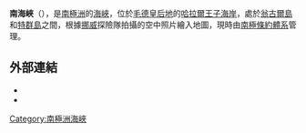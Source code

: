 {{coord|69|2|S|39|33|E|source:GNIS|display=title}}

'''南海峽'''（{{lang-nn|Sørsundet}}），是[[南極洲|南極洲]]的[[海峽|海峽]]，位於[[毛德皇后地|毛德皇后地]]的[[哈拉爾王子海岸|哈拉爾王子海岸]]，處於[[翁古爾島|翁古爾島]]和[[特群島|特群島]]之間，根據[[挪威|挪威]]探險隊拍攝的空中照片繪入地圖，現時由[[南極條約體系|南極條約體系]]管理。

==外部連結==
*{{cite gnis | type = antarid | id = 10028| name = Minamino-seto Strait | accessdate = 2013-10-22}}
*{{usgs-gazetteer|id=10028}}

{{Antarctica-geo-stub}}
[[Category:南極洲海峽|Category:南極洲海峽]]